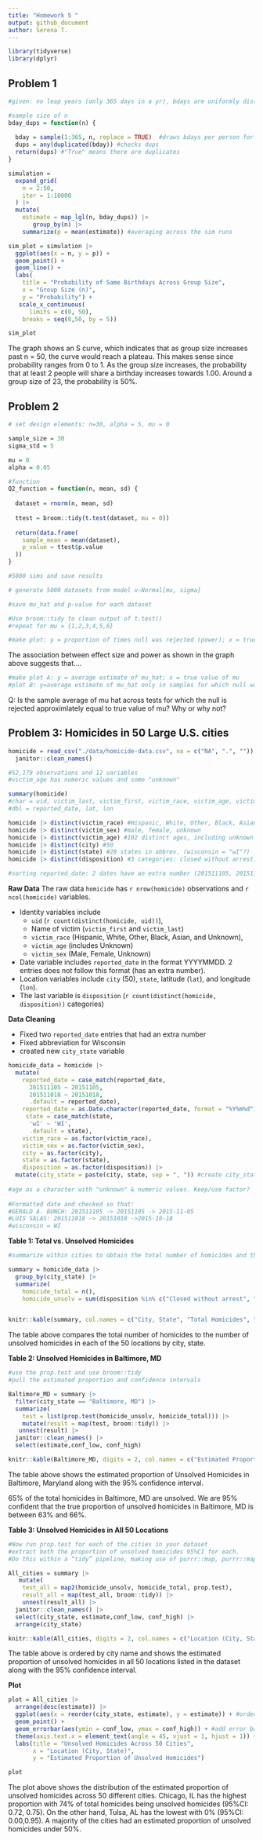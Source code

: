 ```yaml
---
title: "Homework 5 "
output: github_document
author: Serena T.
---
```

```r
library(tidyverse)
library(dplyr)
```

## Problem 1

```r
#given: no leap years (only 365 days in a yr), bdays are uniformly distributed over the year. 

#sample size of n
bday_dups = function(n) {
  
  bday = sample(1:365, n, replace = TRUE)  #draws bdays per person for size n
  dups = any(duplicated(bday)) #checks dups
  return(dups) #"True" means there are duplicates
}
```

```r
simulation = 
  expand_grid(
    n = 2:50,
    iter = 1:10000
  ) |>
  mutate(
    estimate = map_lgl(n, bday_dups)) |>
       group_by(n) |> 
    summarize(p = mean(estimate)) #averaging across the sim runs
```

```r
sim_plot = simulation |> 
  ggplot(aes(x = n, y = p)) + 
  geom_point() + 
  geom_line() +
  labs(
    title = "Probability of Same Birthdays Across Group Size",
    x = "Group Size (n)", 
    y = "Probability") +
   scale_x_continuous(
      limits = c(0, 50),
    breaks = seq(0,50, by = 5))

sim_plot
```

The graph shows an S curve, which indicates that as group size increases past n = 50, the curve would reach a plateau. This makes sense since probability ranges from 0 to 1.
As the group size increases, the probability that at least 2 people will share a birthday increases towards 1.00. Around a group size of 23, the probability is 50%.

## Problem 2

```r
# set design elements: n=30, alpha = 5, mu = 0

sample_size = 30
sigma_std = 5

mu = 0
alpha = 0.05

#function
Q2_function = function(n, mean, sd) {
  
  dataset = rnorm(n, mean, sd)
  
  ttest = broom::tidy(t.test(dataset, mu = 0)) 
  
  return(data.frame(
    sample_mean = mean(dataset),
    p_value = ttest$p.value
  ))
}

#5000 sims and save results

# generate 5000 datasets from model x~Normal[mu, sigma]

#save mu_hat and p-value for each dataset

#Use broom::tidy to clean output of t.test()
#repeat for mu = {1,2,3,4,5,6}
```

```r
#make plot: y = proportion of times null was rejected (power); x = true value of mu
```

The association between effect size and power as shown in the graph above suggests that....

```r
#make plot A: y = average estimate of mu_hat; x = true value of mu
#plot B: y=average estimate of mu_hat only in samples for which null was rejected; x = true value of mu 
```

Q: Is the sample average of mu hat across tests for which the null is rejected approximlately equal to true value of mu? Why or why not?

## Problem 3: Homicides in 50 Large U.S. cities

```r
homicide = read_csv("./data/homicide-data.csv", na = c("NA", ".", "")) |>
  janitor::clean_names()

#52,179 observations and 12 variables
#victim_age has numeric values and some "unknown"

summary(homicide)
#char = uid, victim_last, victim_first, victim_race, victim_age, victim_sex, city, state, and disposition
#dbl = reported_date, lat, lon

homicide |> distinct(victim_race) #Hispanic, White, Other, Black, Asian, and Unknown
homicide |> distinct(victim_sex) #male, female, unknown
homicide |> distinct(victim_age) #102 distinct ages, including unknown 
homicide |> distinct(city) #50
homicide |> distinct(state) #28 states in abbrev. (wisconsin = "wI"?)
homicide |> distinct(disposition) #3 categories: closed without arrest, closed by arrest, open/no arrest

#sorting reported_date: 2 dates have an extra number (201511105, 201511018)
```

**Raw Data**
The raw data `homicide` has `r nrow(homicide)` observations and `r ncol(homicide)` variables.

* Identity variables include 
  * `uid` (`r count(distinct(homicide, uid))`), 
  * Name of victim (`victim_first` and `victim_last`)
  * `victim_race` (Hispanic, White, Other, Black, Asian, and Unknown), 
  * `victim_age` (includes Unknown)
  * `victim_sex` (Male, Female, Unknown)
* Date variable includes `reported_date` in the format YYYYMMDD. 2 entries does not follow this format (has an extra number).
* Location variables include `city` (50), `state`, latitude (`lat`), and longitude (`lon`). 
* The last variable is `disposition` (`r count(distinct(homicide, disposition))` categories)

**Data Cleaning**

* Fixed two `reported_date` entries that had an extra number
* Fixed abbreviation for Wisconsin
* created new `city_state` variable

```r
homicide_data = homicide |>
  mutate(
    reported_date = case_match(reported_date,
      201511105 ~ 20151105,
      201511018 ~ 20151018,
      .default = reported_date),
    reported_date = as.Date.character(reported_date, format = "%Y%m%d"),
     state = case_match(state,
      'wI' ~ 'WI',
      .default = state),
    victim_race = as.factor(victim_race),
    victim_sex = as.factor(victim_sex),
    city = as.factor(city),
    state = as.factor(state),
    disposition = as.factor(disposition)) |>
  mutate(city_state = paste(city, state, sep = ", ")) #create city_state var
  
#age as a character with "unknown" & numeric values. Keep/use factor?
  
#Formatted date and checked so that:  
#GERALD A. BUNCH: 201511105 -> 20151105 -> 2015-11-05 
#LUIS SALAS: 201511018 -> 20151018 ->2015-10-18
#wisconsin = WI
```

**Table 1: Total vs. Unsolved Homicides**

```r

#summarize within cities to obtain the total number of homicides and the number of unsolved homicides (those for which the disposition is “Closed without arrest” or “Open/No arrest”)

summary = homicide_data |>
  group_by(city_state) |>
  summarize(
    homicide_total = n(),
    homicide_unsolv = sum(disposition %in% c("Closed without arrest", "Open/No arrest")))


knitr::kable(summary, col.names = c("City, State", "Total Homicides", "Unsolved Homicides")) 
```
The table above compares the total number of homicides to the number of unsolved homicides in each of the 50 locations by city, state. 

**Table 2: Unsolved Homicides in Baltimore, MD**
```r
#use the prop.test and use broom::tidy 
#pull the estimated proportion and confidence intervals

Baltimore_MD = summary |>
  filter(city_state == "Baltimore, MD") |>
  summarize(
    test = list(prop.test(homicide_unsolv, homicide_total))) |>
    mutate(result = map(test, broom::tidy)) |>
   unnest(result) |>
  janitor::clean_names() |>
  select(estimate,conf_low, conf_high)

knitr::kable(Baltimore_MD, digits = 2, col.names = c("Estimated Proportion of Unsolved Homicides", "Lower Limit of 95% CI", "Upper Limit of 95% CI")) 
```

The table above shows the estimated proportion of Unsolved Homicides in Baltimore, Maryland along with the 95% confidence interval. 

65% of the total homicides in Baltimore, MD are unsolved. We are 95% confident that the true proportion of unsolved homicides in Baltimore, MD is between 63% and 66%.

**Table 3: Unsolved Homicides in All 50 Locations**

```r
#Now run prop.test for each of the cities in your dataset
#extract both the proportion of unsolved homicides 95%CI for each. 
#Do this within a “tidy” pipeline, making use of purrr::map, purrr::map2, list columns and unnest as necessary to create a tidy dataframe with estimated proportions and CIs for each city.

All_cities = summary |>
   mutate(
    test_all = map2(homicide_unsolv, homicide_total, prop.test),
    result_all = map(test_all, broom::tidy)) |>
    unnest(result_all) |>
  janitor::clean_names() |> 
  select(city_state, estimate,conf_low, conf_high) |>
  arrange(city_state)

knitr::kable(All_cities, digits = 2, col.names = c("Location (City, State)", "Estimated Proportion of Unsolved Homicides", "Lower Limit of 95% CI", "Upper Limit of 95% CI")) 
```

The table above is ordered by city name and shows the estimated proportion of unsolved homicides in all 50 locations listed in the dataset along with the 95% confidence interval.

**Plot**

```r
plot = All_cities |>
  arrange(desc(estimate)) |>
  ggplot(aes(x = reorder(city_state, estimate), y = estimate)) + #order cities by proportion
  geom_point() +
  geom_errorbar(aes(ymin = conf_low, ymax = conf_high)) + #add error bars
  theme(axis.text.x = element_text(angle = 45, vjust = 1, hjust = 1)) +
  labs(title = "Unsolved Homicides Across 50 Cities",
       x = "Location (City, State)",
       y = "Estimated Proportion of Unsolved Homicides")

plot
```

The plot above shows the distribution of the estimated proportion of unsolved homicides across 50 different cities. Chicago, IL has the highest proportion with 74% of total homicides being unsolved homicides (95%CI: 0.72, 0.75). On the other hand, Tulsa, AL has the lowest with 0% (95%CI: 0.00,0.95). A majority of the cities had an estimated proportion of unsolved homicides under 50%. 
